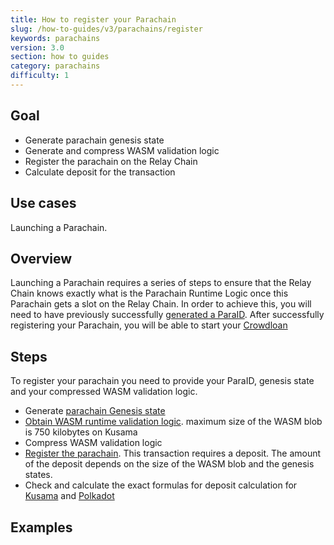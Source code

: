 ```yaml
---
title: How to register your Parachain
slug: /how-to-guides/v3/parachains/register
keywords: parachains
version: 3.0 
section: how to guides
category: parachains
difficulty: 1
---
```


## Goal

- Generate parachain genesis state
- Generate and compress WASM validation logic
- Register the parachain on the Relay Chain
- Calculate deposit for the transaction

## Use cases

Launching a Parachain.

## Overview

Launching a Parachain requires a series of steps to ensure that the Relay Chain
knows exactly what is the Parachain Runtime Logic once this Parachain gets a
slot on the Relay Chain. In order to achieve this, you will need to have
previously successfully [generated a ParaID][register-paraid]. After
successfully registering your Parachain, you will be able to start your
[Crowdloan][crowdloan-paraid]

## Steps

To register your parachain you need to provide your ParaID, genesis state and
your compressed WASM validation logic.

- Generate
  [parachain Genesis state](https://substrate.dev/cumulus-workshop/#/en/3-parachains/1-launch?id=generate-parachain-genesis-state)
- [Obtain WASM runtime validation logic](https://substrate.dev/cumulus-workshop/#/en/3-parachains/1-launch?id=obtain-wasm-runtime-validation-function).
  maximum size of the WASM blob is 750 kilobytes on Kusama
- Compress WASM validation logic
- [Register the parachain](https://substrate.dev/cumulus-workshop/#/en/3-parachains/2-register?id=parachain-registration).
  This transaction requires a deposit. The amount of the deposit depends on the
  size of the WASM blob and the genesis states.
- Check and calculate the exact formulas for deposit calculation for
  [Kusama](https://github.com/paritytech/polkadot/blob/04b2383ba6685bacc63a2eb4a1949aebadbc624b/runtime/kusama/src/constants.rs#L26)
  and
  [Polkadot](https://github.com/paritytech/polkadot/blob/04b2383ba6685bacc63a2eb4a1949aebadbc624b/runtime/polkadot/src/constants.rs#L27)

## Examples

[register-paraid]: https://substrate.dev/substrate-how-to-guides/docs/parachains/c-registration/register-paraid
[crowdloan-paraid]: https://wiki.polkadot.network/docs/learn-crowdloans
